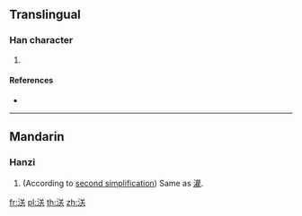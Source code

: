 ==Translingual==

===Han character===
{{Han char|rn=85|rad=水|as=06|sn=9|four=38134|canj=ETK}}

# {{defn|Han|sort=水06}}

====References====
* {{Han ref|kx=0623.150|dkj=17441|hdz=31616.020|uh=6D42|ud=27970|bh=CF7E|bd=53118}}

----

==Mandarin==

===Hanzi===
{{cmn-hanzi|pin=[[yì]] ([[yi4]])|wg=i<sup>4</sup>}}

# (According to [[w:Second_round_of_simplified_Chinese_characters|second simplification]]) Same as [[灌]].

[[fr:浂]]
[[pl:浂]]
[[th:浂]]
[[zh:浂]]